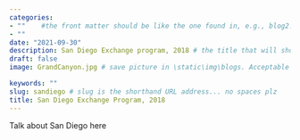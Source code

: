 ```yaml
---
categories:  
- ""    #the front matter should be like the one found in, e.g., blog2.md. It cannot be like the normal Rmd we used
- ""
date: "2021-09-30"
description: San Diego Exchange program, 2018 # the title that will show up once someone gets to this page
draft: false
image: GrandCanyon.jpg # save picture in \static\img\blogs. Acceptable formats= jpg, jpeg, or png . Your iPhone pics wont work

keywords: ""
slug: sandiego # slug is the shorthand URL address... no spaces plz
title: San Diego Exchange Program, 2018 
---
```


Talk about San Diego here
